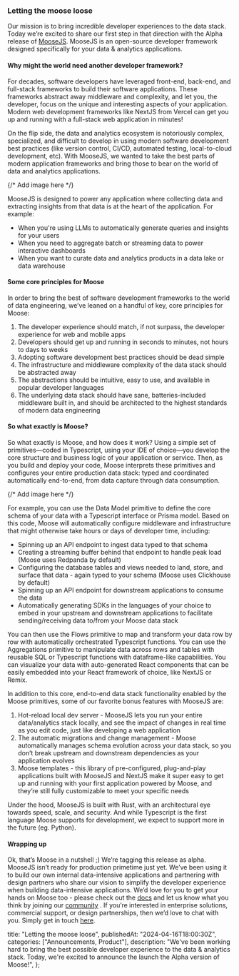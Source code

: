 ### Letting the moose loose

Our mission is to bring incredible developer experiences to the data stack. Today we’re excited to share our first step in that direction with the Alpha release of [MooseJS](https://www.moosejs.com). MooseJS is an open-source developer framework designed specifically for your data & analytics applications.

#### Why might the world need another developer framework?

For decades, software developers have leveraged front-end, back-end, and full-stack frameworks to build their software applications. These frameworks abstract away middleware and complexity, and let you, the developer, focus on the unique and interesting aspects of your application. Modern web development frameworks like NextJS from Vercel can get you up and running with a full-stack web application in minutes!

On the flip side, the data and analytics ecosystem is notoriously complex, specialized, and difficult to develop in using modern software development best practices (like version control, CI/CD, automated testing, local-to-cloud development, etc). With MooseJS, we wanted to take the best parts of modern application frameworks and bring those to bear on the world of data and analytics applications.

{/* Add image here */}

<CompareImage />

MooseJS is designed to power any application where collecting data and extracting insights from that data is at the heart of the application. For example:

- When you're using LLMs to automatically generate queries and insights for your users
- When you need to aggregate batch or streaming data to power interactive dashboards
- When you want to curate data and analytics products in a data lake or data warehouse

#### Some core principles for Moose

In order to bring the best of software development frameworks to the world of data engineering, we’ve leaned on a handful of key, core principles for Moose:

1. The developer experience should match, if not surpass, the developer experience for web and mobile apps
2. Developers should get up and running in seconds to minutes, not hours to days to weeks
3. Adopting software development best practices should be dead simple
4. The infrastructure and middleware complexity of the data stack should be abstracted away
5. The abstractions should be intuitive, easy to use, and available in popular developer languages
6. The underlying data stack should have sane, batteries-included middleware built in, and should be architected to the highest standards of modern data engineering

#### So what exactly is Moose?

So what exactly is Moose, and how does it work? Using a simple set of primitives—coded in Typescript, using your IDE of choice—you develop the core structure and business logic of your application or service. Then, as you build and deploy your code, Moose interprets these primitives and configures your entire production data stack: typed and coordinated automatically end-to-end, from data capture through data consumption.

{/* Add image here */}

<OverviewImage />

For example, you can use the Data Model primitive to define the core schema of your data with a Typescript interface or Prisma model. Based on this code, Moose will automatically configure middleware and infrastructure that might otherwise take hours or days of developer time, including:

- Spinning up an API endpoint to ingest data typed to that schema
- Creating a streaming buffer behind that endpoint to handle peak load (Moose uses Redpanda by default)
- Configuring the database tables and views needed to land, store, and surface that data - again typed to your schema (Moose uses Clickhouse by default)
- Spinning up an API endpoint for downstream applications to consume the data
- Automatically generating SDKs in the languages of your choice to embed in your upstream and downstream applications to facilitate sending/receiving data to/from your Moose data stack

You can then use the Flows primitive to map and transform your data row by row with automatically orchestrated Typescript functions. You can use the Aggregations primitive to manipulate data across rows and tables with reusable SQL or Typescript functions with dataframe-like capabilities. You can visualize your data with auto-generated React components that can be easily embedded into your React framework of choice, like NextJS or Remix.

In addition to this core, end-to-end data stack functionality enabled by the Moose primitives, some of our favorite bonus features with MooseJS are:

1. Hot-reload local dev server - MooseJS lets you run your entire data/analytics stack locally, and see the impact of changes in real time as you edit code, just like developing a web application
2. The automatic migrations and change management - Moose automatically manages schema evolution across your data stack, so you don’t break upstream and downstream dependencies as your application evolves
3. Moose templates - this library of pre-configured, plug-and-play applications built with MooseJS and NextJS make it super easy to get up and running with your first application powered by Moose, and they’re still fully customizable to meet your specific needs

Under the hood, MooseJS is built with Rust, with an architectural eye towards speed, scale, and security. And while Typescript is the first language Moose supports for development, we expect to support more in the future (eg. Python).

#### Wrapping up

Ok, that’s Moose in a nutshell ;) We’re tagging this release as alpha. MooseJS isn’t ready for production primetime just yet. We’ve been using it to build our own internal data-intensive applications and partnering with design partners who share our vision to simplify the developer experience when building data-intensive applications. We’d love for you to get your hands on Moose too - please check out the [docs](https://docs.moosejs.com) and let us know what you think by joining our [community](https://www.moosejs.com/community) . If you’re interested in enterprise solutions, commercial support, or design partnerships, then we’d love to chat with you. Simply get in touch [here](https://fiveonefour.typeform.com/signup).

  title: "Letting the moose loose",
  publishedAt: "2024-04-16T18:00:30Z",
  categories: ["Announcements, Product"],
  description:
    "We've been working hard to bring the best possible developer experience to the data & analytics stack. Today, we're excited to announce the launch the Alpha version of Moose!",
};

